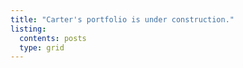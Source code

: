 ```yaml
---
title: "Carter's portfolio is under construction."
listing: 
  contents: posts
  type: grid
---
```

